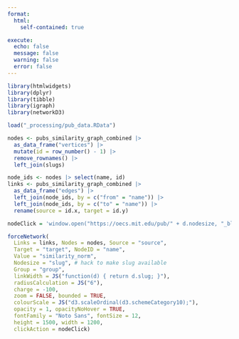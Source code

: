 ```yaml
---
format:
  html:
    self-contained: true

execute:
  echo: false
  message: false
  warning: false
  error: false
---
```


```r
library(htmlwidgets)
library(dplyr)
library(tibble)
library(igraph)
library(networkD3)

load("_processing/pub_data.RData")
```

```r
nodes <- pubs_similarity_graph_combined |>
  as_data_frame("vertices") |>
  mutate(id = row_number() - 1) |>
  remove_rownames() |>
  left_join(slugs)

node_ids <- nodes |> select(name, id)
links <- pubs_similarity_graph_combined |>
  as_data_frame("edges") |>
  left_join(node_ids, by = c("from" = "name")) |>
  left_join(node_ids, by = c("to" = "name")) |>
  rename(source = id.x, target = id.y)

nodeClick = 'window.open("https://oecs.mit.edu/pub/" + d.nodesize, "_blank");'

forceNetwork(
  Links = links, Nodes = nodes, Source = "source",
  Target = "target", NodeID = "name",
  Value = "similarity_norm",
  Nodesize = "slug", # hack to make slug available
  Group = "group",
  linkWidth = JS("function(d) { return d.slug; }"),
  radiusCalculation = JS("6"),
  charge = -100,
  zoom = FALSE, bounded = TRUE,
  colourScale = JS("d3.scaleOrdinal(d3.schemeCategory10);"),
  opacity = 1, opacityNoHover = TRUE,
  fontFamily = "Noto Sans", fontSize = 12,
  height = 1500, width = 1200,
  clickAction = nodeClick)
```
